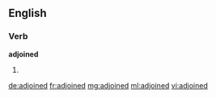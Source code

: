 ==English==

===Verb===
'''adjoined'''

# {{past of|[[adjoin]]}}

[[de:adjoined]]
[[fr:adjoined]]
[[mg:adjoined]]
[[ml:adjoined]]
[[vi:adjoined]]